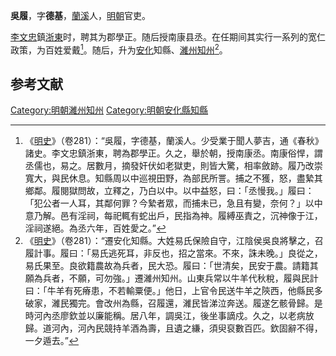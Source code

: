'''吳履'''，字'''德基'''，[[蘭溪|蘭溪]]人，[[明朝|明朝]]官吏。

[[李文忠|李文忠]]鎮[[浙东八府|浙東]]时，聘其为郡學正。随后授南康县丞。在任期间其实行一系列的宽仁政策，为百姓爱戴<ref>《[[明史|明史]]》（卷281）：“吳履，字德基，蘭溪人。少受業于聞人夢吉，通《春秋》諸史。李文忠鎮浙東，聘為郡學正。久之，舉於朝，授南康丞。南康俗悍，謂丞儒也，易之。居數月，摘發奸伏如老獄吏，則皆大驚，相率斂跡。履乃改崇寬大，與民休息。知縣周以中巡視田野，為部民所詈。捕之不獲，怒，盡縶其鄉鄰。履閱獄問故，立釋之，乃白以中。以中益怒，曰：「丞慢我。」履曰：「犯公者一人耳，其鄰何罪？今縶者眾，而捕未已，急且有變，奈何？」以中意乃解。邑有淫祠，每祀輒有蛇出戶，民指為神。履縛巫責之，沉神像于江，淫祠遂絕。為丞六年，百姓愛之。”</ref>。随后，升为[[安化|安化]]知縣、[[濰州|濰州]][[知州|知州]]<ref>《[[明史|明史]]》（卷281）：“遷安化知縣。大姓易氏保險自守，江陰侯吳良將擊之，召履計事。履曰：「易氏逃死耳，非反也，招之當來。不來，誅未晚。」良從之，易氏果至。良欲籍農故為兵者，民大恐。履曰：「世清矣，民安于農。請籍其願為兵者，不願，可勿強。」遷濰州知州。山東兵常以牛羊代秋稅，履與民計曰：「牛羊有死瘠患，不若輸粟便。」他日，上官令民送牛羊之陝西，他縣民多破家，濰民獨完。會改州為縣，召履還，濰民皆涕泣奔送。履遂乞骸骨歸。是時河內丞廖欽並以廉能稱。居八年，調吳江，後坐事謫戍。久之，以老病放歸。道河內，河內民競持羊酒為壽，且遺之縑，須臾裒數百匹。欽固辭不得，一夕遁去。”</ref>。

==参考文献==
{{wikisource|明史/卷281}}
<div class="references-small">
<references />
</div>

{{明朝人物小作品}}

[[Category:明朝濰州知州|Category:明朝濰州知州]]
[[Category:明朝安化縣知縣|Category:明朝安化縣知縣]]